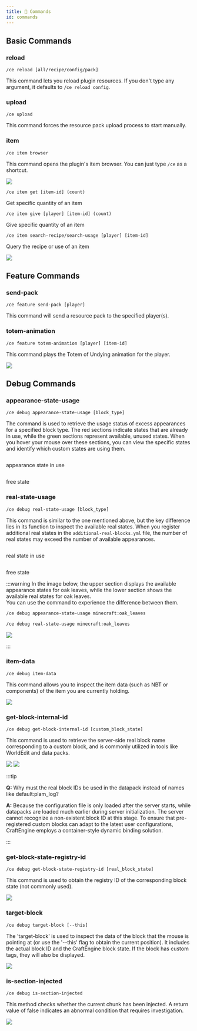 ```yaml
---
title: 🐚 Commands
id: commands
---
```


## Basic Commands

### reload

`/ce reload [all/recipe/config/pack]`

This command lets you reload plugin resources. If you don't type any argument, it defaults to `/ce reload config`.

### upload

`/ce upload`

This command forces the resource pack upload process to start manually.

### item

`/ce item browser`

This command opens the plugin's item browser. You can just type `/ce` as a shortcut.

![](/img/commands_15.png)

`/ce item get [item-id] (count)`

Get specific quantity of an item

`/ce item give [player] [item-id] (count)`

Give specific quantity of an item

`/ce item search-recipe/search-usage [player] [item-id]`

Query the recipe or use of an item

![](/img/commands_16.png)

## Feature Commands

### send-pack

`/ce feature send-pack [player]`

This command will send a resource pack to the specified player(s).

### totem-animation

`/ce feature totem-animation [player] [item-id]`

This command plays the Totem of Undying animation for the player.

![](/img/commands_14.png)


## Debug Commands

### appearance-state-usage

`/ce debug appearance-state-usage [block_type]`

The command is used to retrieve the usage status of excess appearances for a specified block type. The red sections indicate states that are already in use, while the green sections represent available, unused states. When you hover your mouse over these sections, you can view the specific states and identify which custom states are using them.

<div style={{textAlign: 'center'}}>
  <img src={require('/img/commands_1.png').default} alt="" />
</div>

<div style={{textAlign: 'center'}}>
  <img src={require('/img/commands_2.png').default} alt="" />
  <p style={{fontSize: '0.9em', color: '#666', marginTop: '0.5em'}}>appearance state in use</p>
</div>

<div style={{textAlign: 'center'}}>
  <img src={require('/img/commands_3.png').default} alt="" />
  <p style={{fontSize: '0.9em', color: '#666', marginTop: '0.5em'}}>free state</p>
</div>

### real-state-usage

`/ce debug real-state-usage [block_type]`

This command is similar to the one mentioned above, but the key difference lies in its function to inspect the available real states. When you register additional real states in the `additional-real-blocks.yml` file, the number of real states may exceed the number of available appearances.

<div style={{textAlign: 'center'}}>
  <img src={require('/img/commands_4.png').default} alt="" />
</div>

<div style={{textAlign: 'center'}}>
  <img src={require('/img/commands_5.png').default} alt="" />
  <p style={{fontSize: '0.9em', color: '#666', marginTop: '0.5em'}}>real state in use</p>
</div>

<div style={{textAlign: 'center'}}>
  <img src={require('/img/commands_6.png').default} alt="" />
  <p style={{fontSize: '0.9em', color: '#666', marginTop: '0.5em'}}>free state</p>
</div>


:::warning
In the image below, the upper section displays the available appearance states for oak leaves, while the lower section shows the available real states for oak leaves. \
You can use the command to experience the difference between them.

```sh
/ce debug appearance-state-usage minecraft:oak_leaves
```

```sh
/ce debug real-state-usage minecraft:oak_leaves
```

![](/img/commands_7.png)

:::


### item-data

`/ce debug item-data`

This command allows you to inspect the item data (such as NBT or components) of the item you are currently holding.

![](/img/commands_8.png)


### get-block-internal-id

`/ce debug get-block-internal-id [custom_block_state]`

This command is used to retrieve the server-side real block name corresponding to a custom block, and is commonly utilized in tools like WorldEdit and data packs.

![](/img/commands_9.png)
![](/img/commands_10.png)


:::tip

**Q:** Why must the real block IDs be used in the datapack instead of names like default:plam_log?

**A:** Because the configuration file is only loaded after the server starts, while datapacks are loaded much earlier during server initialization. The server cannot recognize a non-existent block ID at this stage. To ensure that pre-registered custom blocks can adapt to the latest user configurations, CraftEngine employs a container-style dynamic binding solution.

:::


### get-block-state-registry-id

`/ce debug get-block-state-registry-id [real_block_state]`

This command is used to obtain the registry ID of the corresponding block state (not commonly used).

![](/img/commands_11.png)

### target-block

`/ce debug target-block [--this]`

The 'target-block' is used to inspect the data of the block that the mouse is pointing at (or use the '--this' flag to obtain the current position). It includes the actual block ID and the CraftEngine block state. If the block has custom tags, they will also be displayed.

![](/img/commands_12.png)

### is-section-injected

`/ce debug is-section-injected`

This method checks whether the current chunk has been injected. A return value of false indicates an abnormal condition that requires investigation.

![](/img/commands_13.png)